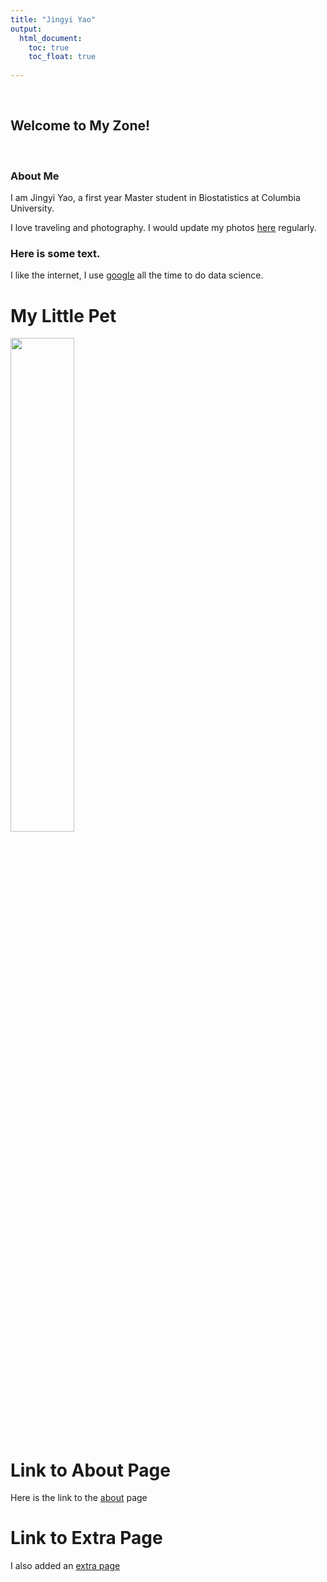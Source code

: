 ```yaml
---
title: "Jingyi Yao"
output: 
  html_document:
    toc: true
    toc_float: true
    
---
```


\ \par

## Welcome to My Zone!


\ \par

### About Me
   I am Jingyi Yao, a first year Master student in Biostatistics at Columbia University.
   
   I love traveling and photography. I would update my photos [here](Photos.html) regularly.
   
   
   


### Here is some text. 

I like the internet, I use
[google](https://www.google.com/) all the time to do data science.







# My Little Pet

<img src="images/kitten.jpg" style="width:45%" align="middle">





# Link to About Page
Here is the link to the [about](about.html) page

# Link to Extra Page
I also added an [extra page](extra_page.html)






